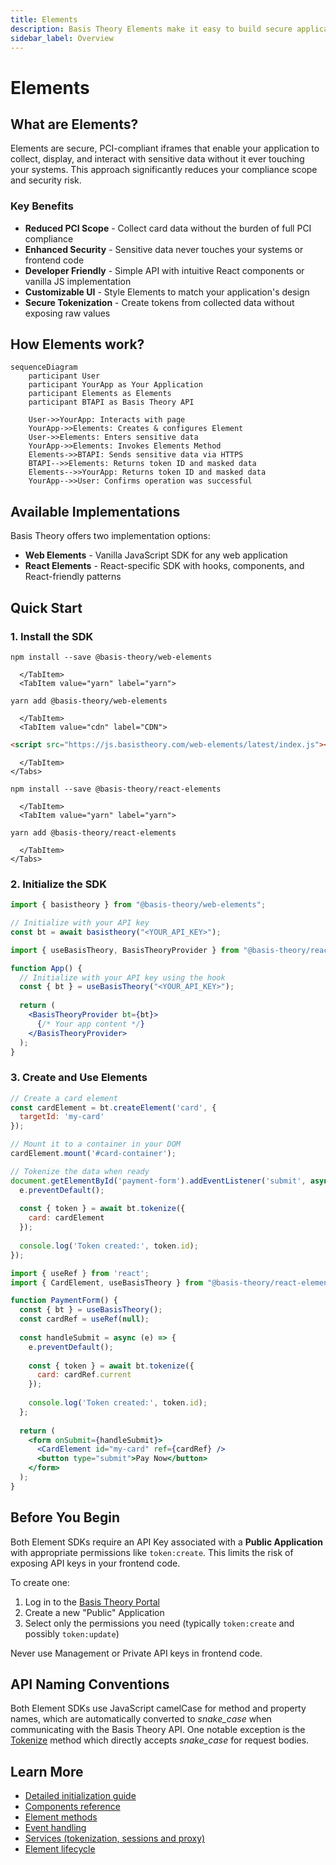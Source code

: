 ```yaml
---
title: Elements
description: Basis Theory Elements make it easy to build secure applications that collect or reveal sensitive data without touching it directly.
sidebar_label: Overview
---
```




# Elements

## What are Elements?

Elements are secure, PCI-compliant iframes that enable your application to collect, display, and interact with sensitive data without it ever touching your systems. This approach significantly reduces your compliance scope and security risk.

### Key Benefits

- **Reduced PCI Scope** - Collect card data without the burden of full PCI compliance
- **Enhanced Security** - Sensitive data never touches your systems or frontend code
- **Developer Friendly** - Simple API with intuitive React components or vanilla JS implementation
- **Customizable UI** - Style Elements to match your application's design
- **Secure Tokenization** - Create tokens from collected data without exposing raw values

## How Elements work?

```mermaid
sequenceDiagram
    participant User
    participant YourApp as Your Application
    participant Elements as Elements
    participant BTAPI as Basis Theory API
    
    User->>YourApp: Interacts with page
    YourApp->>Elements: Creates & configures Element
    User->>Elements: Enters sensitive data
    YourApp->>Elements: Invokes Elements Method 
    Elements->>BTAPI: Sends sensitive data via HTTPS
    BTAPI-->>Elements: Returns token ID and masked data
    Elements-->>YourApp: Returns token ID and masked data
    YourApp-->>User: Confirms operation was successful
```

## Available Implementations

Basis Theory offers two implementation options:

- **Web Elements** - Vanilla JavaScript SDK for any web application
- **React Elements** - React-specific SDK with hooks, components, and React-friendly patterns

## Quick Start

### 1. Install the SDK

<Tabs className="bt-tabs" queryString="implementation">
  <TabItem value="web" label="Web Elements">
    <Tabs className="bt-tabs" queryString="package-manager">
      <TabItem value="npm" label="npm">

```shell
npm install --save @basis-theory/web-elements
```

      </TabItem>
      <TabItem value="yarn" label="yarn">

```shell
yarn add @basis-theory/web-elements
```

      </TabItem>
      <TabItem value="cdn" label="CDN">

```html
<script src="https://js.basistheory.com/web-elements/latest/index.js"></script>
```

      </TabItem>
    </Tabs>
  </TabItem>
  
  <TabItem value="react" label="React Elements">
    <Tabs className="bt-tabs" queryString="package-manager">
      <TabItem value="npm" label="npm">

```shell
npm install --save @basis-theory/react-elements
```

      </TabItem>
      <TabItem value="yarn" label="yarn">

```shell
yarn add @basis-theory/react-elements
```

      </TabItem>
    </Tabs>
  </TabItem>
</Tabs>

### 2. Initialize the SDK

<Tabs className="bt-tabs" queryString="implementation">
  <TabItem value="web" label="Web Elements">

```javascript
import { basistheory } from "@basis-theory/web-elements";

// Initialize with your API key
const bt = await basistheory("<YOUR_API_KEY>");
```

  </TabItem>
  <TabItem value="react" label="React Elements">

```jsx
import { useBasisTheory, BasisTheoryProvider } from "@basis-theory/react-elements";

function App() {
  // Initialize with your API key using the hook
  const { bt } = useBasisTheory("<YOUR_API_KEY>");
  
  return (
    <BasisTheoryProvider bt={bt}>
      {/* Your app content */}
    </BasisTheoryProvider>
  );
}
```

  </TabItem>
</Tabs>

### 3. Create and Use Elements

<Tabs className="bt-tabs" queryString="implementation">
  <TabItem value="web" label="Web Elements">

```javascript
// Create a card element
const cardElement = bt.createElement('card', {
  targetId: 'my-card'
});

// Mount it to a container in your DOM
cardElement.mount('#card-container');

// Tokenize the data when ready
document.getElementById('payment-form').addEventListener('submit', async (e) => {
  e.preventDefault();
  
  const { token } = await bt.tokenize({
    card: cardElement
  });
  
  console.log('Token created:', token.id);
});
```

  </TabItem>
  <TabItem value="react" label="React Elements">

```jsx
import { useRef } from 'react';
import { CardElement, useBasisTheory } from "@basis-theory/react-elements";

function PaymentForm() {
  const { bt } = useBasisTheory();
  const cardRef = useRef(null);
  
  const handleSubmit = async (e) => {
    e.preventDefault();
    
    const { token } = await bt.tokenize({
      card: cardRef.current
    });
    
    console.log('Token created:', token.id);
  };
  
  return (
    <form onSubmit={handleSubmit}>
      <CardElement id="my-card" ref={cardRef} />
      <button type="submit">Pay Now</button>
    </form>
  );
}
```

  </TabItem>
</Tabs>

## Before You Begin

Both Element SDKs require an API Key associated with a **Public Application** with appropriate permissions like `token:create`. This limits the risk of exposing API keys in your frontend code.

To create one:
1. Log in to the [Basis Theory Portal](https://portal.basistheory.com)
2. Create a new "Public" Application 
3. Select only the permissions you need (typically `token:create` and possibly `token:update`)

<Alert type={Alerts.WARNING}>Never use Management or Private API keys in frontend code.</Alert>

## API Naming Conventions

Both Element SDKs use JavaScript camelCase for method and property names, which are automatically converted to _snake_case_ when communicating with the Basis Theory API. One notable exception is the [Tokenize](/docs/api/tokens/tokenize) method which directly accepts _snake_case_ for request bodies.

## Learn More

- [Detailed initialization guide](/docs/sdks/web/web-elements/initialization)
- [Components reference](/docs/sdks/web/web-elements/components)
- [Element methods](/docs/sdks/web/web-elements/methods)
- [Event handling](/docs/sdks/web/web-elements/events)
- [Services (tokenization, sessions and proxy)](/docs/sdks/web/web-elements/services)
- [Element lifecycle](/docs/sdks/web/web-elements/lifecycle)

